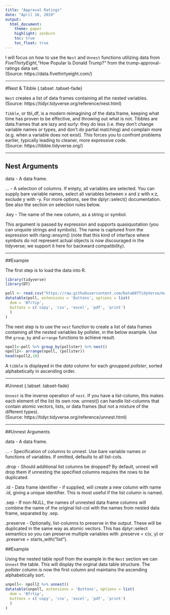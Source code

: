 ---
title: "Approval Ratings"
date: "April 16, 2019"
output: 
  html_document:
    theme: paper
    highlight: zenburn
    toc: true
    toc_float: true
---

I will focus on how to use the `Nest` and `Unnest` functions utilizing data from *FiveThirtyEight*,"How Popular Is Donald Trump?" from the trump-approval-ratings data set. <br/> 
(Source: https://data.fivethirtyeight.com/)

***

#Nest & Tibble {.tabset .tabset-fade}

`Nest` creates a list of data frames containing all the nested variables. <br/> 
(Source: https://tidyr.tidyverse.org/reference/nest.html)

`Tibble`, or tbl_df, is a modern reimagining of the data.frame, keeping what time has proven to be effective, and throwing out what is not. Tibbles are data.frames that are lazy and surly: they do less (i.e. they don't change variable names or types, and don't do partial matching) and complain more (e.g. when a variable does not exist). This forces you to confront problems earlier, typically leading to cleaner, more expressive code. <br/> 
(Source: https://tibble.tidyverse.org/)

***

## Nest Arguments

data - A data frame.

...  - A selection of columns. If empty, all variables are selected. You can supply bare variable names, select all variables between x and z with x:z, exclude y with -y. For more options, see the dplyr::select() documentation. See also the section on selection rules below.

.key - The name of the new column, as a string or symbol.

This argument is passed by expression and supports quasiquotation (you can unquote strings and symbols). The name is captured from the expression with rlang::ensym() (note that this kind of interface where symbols do not represent actual objects is now discouraged in the tidyverse; we support it here for backward compatibility).

***

##Example

The first step is to load the data into R.
```{r message=FALSE, comment= FALSE, warning=FALSE}
library(tidyverse)
library(DT)
```

```{r message=FALSE, comment= FALSE, warning=FALSE}
poll <- read.csv("https://raw.githubusercontent.com/Data607TidyVerse/master/approval_polllist%5B1%5D.csv", sep = ",", na.strings = "NA", strip.white = TRUE, stringsAsFactors = FALSE)
datatable(poll, extensions = 'Buttons', options = list(
  dom = 'Bfrtip',
  buttons = c('copy', 'csv', 'excel', 'pdf', 'print')
  )
)
```

The next step is to use the `nest` function to create a list of data frames containing all the nested variables by pollster, in the below example. Use the `group_by` and `arrange` functions to achieve result. 

```{r message=FALSE, comment= FALSE, warning=FALSE}
npoll<-poll %>% group_by(pollster) %>% nest()
npoll2<- arrange(npoll, (pollster))
head(npoll2,10)
```

A `tibble` is displayed in the *data* column for each groupped *pollster*, sorted alphabetically in ascending order. 

***

#Unnest {.tabset .tabset-fade}

`Unnest` is the inverse operation of `nest`. If you have a list-column, this makes each element of the list its own row. unnest() can handle list-columns that contain atomic vectors, lists, or data frames (but not a mixture of the different types). <br/> 
(Source: https://tidyr.tidyverse.org/reference/unnest.html)

***

##Unnest Arguments

data - A data frame.

...  - Specification of columns to unnest. Use bare variable names or functions of variables. If omitted, defaults to all list-cols.

.drop - Should additional list columns be dropped? By default, unnest will drop them if unnesting the specified columns requires the rows to be duplicated.

.id - Data frame identifier - if supplied, will create a new column with name .id, giving a unique identifier. This is most useful if the list column is named.

.sep	- If non-NULL, the names of unnested data frame columns will combine the name of the original list-col with the names from nested data frame, separated by .sep.

.preserve - Optionally, list-columns to preserve in the output. These will be duplicated in the same way as atomic vectors. This has dplyr::select semantics so you can preserve multiple variables with .preserve = c(x, y) or .preserve = starts_with("list").

##Example

Using the nested table *npoll* from the example in the `Nest` section we can `Unnest` the table. This will display the orginal data table structure. The *pollster* column is now the first column and maintains the ascending alphabetically sort.
```{r message=FALSE, comment= FALSE, warning=FALSE}
unpoll<- npoll2 %>% unnest()
datatable(unpoll, extensions = 'Buttons', options = list(
  dom = 'Bfrtip',
  buttons = c('copy', 'csv', 'excel', 'pdf', 'print')
  )
)
```

